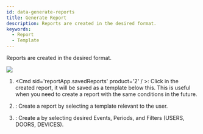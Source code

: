 ```yaml
---
id: data-generate-reports
title: Generate Report
description: Reports are created in the desired format.
keywords:
  - Report
  - Template
---
```


Reports are created in the desired format.

<Image src='/img/biostarx-data.png' className='none' />

<Calloutlists>

1. <Cmd sid='reportApp.savedReports' product='2' / >: Click <Cmd sid='reportApp.saveReport' product='2' /> in the created report, it will be saved as a template below this. This is useful when you need to create a report with the same conditions in the future.

2. <Cmd sid='reportApp.user' product='2' />: Create a report by selecting a template relevant to the user.

3. <Cmd sid='reportApp.event' product='2' />: Create a <Cmd sid='reportApp.customReport' product='2' /> by selecting desired Events, Periods, and Filters (<Cmd>USERS</Cmd>, <Cmd>DOORS</Cmd>, <Cmd>DEVICES</Cmd>).

</Calloutlists>
